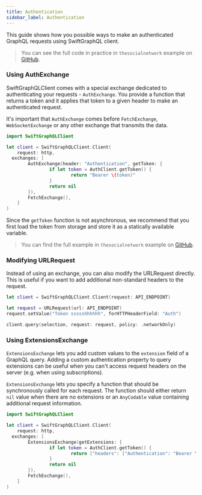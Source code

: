 ```yaml
---
title: Authentication
sidebar_label: Authentication
---
```


This guide shows how you possible ways to make an authenticated GraphQL requests using SwiftGraphQL client.

> You can see the full code in practice in `thesocialnetwork` example on [GitHub](https://github.com/maticzav/).

### Using AuthExchange

SwiftGraphQLClient comes with a special exchange dedicated to authenticating your requests - `AuthExchange`. You provide a function that
returns a token and it applies that token to a given header to make an authenticated request.

It's important that `AuthExchange` comes before `FetchExchange`, `WebSocketExchange` or any other exchange that transmits the data.

```swift
import SwiftGraphQLClient

let client = SwiftGraphQLClient.Client(
	request: http,
  exchanges: [
		AuthExchange(header: "Authentication", getToken: {
				if let token = AuthClient.getToken() {
						return "Bearer \(token)"
				}
				return nil
		}),
		FetchExchange(),
	]
)
```

Since the `getToken` function is not asynchronous, we recommend that you first load the token from storage and store it as a statically available variable.

> You can find the full example in `thesocialnetwork` example on [GitHub](https://github.com/maticzav).

### Modifying URLRequest

Instead of using an exchange, you can also modify the URLRequest directly. This is useful if you want to add additional non-standard headers to the request.

```swift
let client = SwiftGraphQLClient.Client(request: API_ENDPOINT)

let request = URLRequest(url: API_ENDPOINT)
request.setValue("Token ssssshhhhhh", forHTTPHeaderField: "Auth")

client.query(selection, request: request, policy: .networkOnly)
```

### Using ExtensionsExchange

`ExtensionsExchange` lets you add custom values to the `extension` field of a GraphQL query. Adding a custom authentication property to query extensions can be useful when you can't access request headers on the server (e.g. when using subscriptions).

`ExtensionsExchange` lets you specify a function that should be synchronously called for each request. The function should either return `nil` value when there are no extensions or an `AnyCodable` value containing additional request information.

```swift
import SwiftGraphQLClient

let client = SwiftGraphQLClient.Client(
	request: http,
  exchanges: [
		ExtensionsExchange(getExtensions: {
				if let token = AuthClient.getToken() {
						return ["headers": ["Authentication": "Bearer \(token)"]]
				}
				return nil
		}),
		FetchExchange(),
	]
)
```
